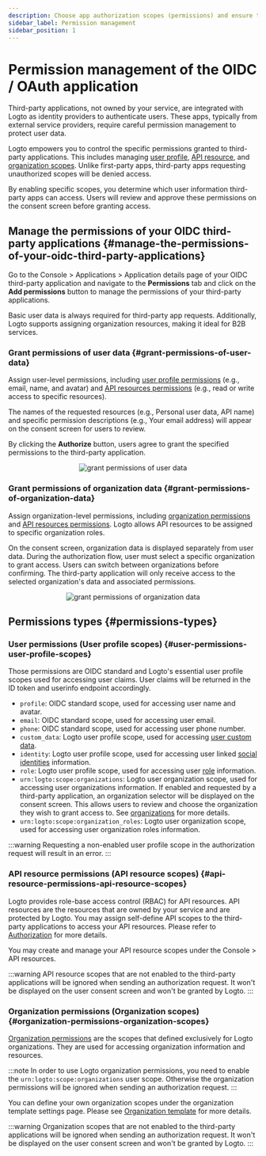```yaml
---
description: Choose app authorization scopes (permissions) and ensure they are clearly shown on the OAuth consent screen.
sidebar_label: Permission management
sidebar_position: 1
---
```


# Permission management of the OIDC / OAuth application

Third-party applications, not owned by your service, are integrated with Logto as identity providers to authenticate users. These apps, typically from external service providers, require careful permission management to protect user data.

Logto empowers you to control the specific permissions granted to third-party applications. This includes managing [user profile](#user-permissions-user-profile-scopes), [API resource](#api-resource-permissions-api-resource-scopes), and [organization scopes](#organization-permissions-organization-scopes). Unlike first-party apps, third-party apps requesting unauthorized scopes will be denied access.

By enabling specific scopes, you determine which user information third-party apps can access. Users will review and approve these permissions on the consent screen before granting access.

## Manage the permissions of your OIDC third-party applications \{#manage-the-permissions-of-your-oidc-third-party-applications}

Go to the <CloudLink to="/applications">Console > Applications > Application details page</CloudLink> of your OIDC third-party application and navigate to the **Permissions** tab and click on the **Add permissions** button to manage the permissions of your third-party applications.

Basic user data is always required for third-party app requests. Additionally, Logto supports assigning organization resources, making it ideal for B2B services.

### Grant permissions of user data \{#grant-permissions-of-user-data}

Assign user-level permissions, including [user profile permissions](#user-permissions-user-profile-scopes) (e.g., email, name, and avatar) and [API resources permissions](#api-resource-permissions-api-resource-scopes) (e.g., read or write access to specific resources).

The names of the requested resources (e.g., Personal user data, API name) and specific permission descriptions (e.g., Your email address) will appear on the consent screen for users to review.

By clicking the **Authorize** button, users agree to grant the specified permissions to the third-party application.

<center>
  <img src="/img/assets/grant-permissions-of-user-data.webp" alt="grant permissions of user data" />
</center>

### Grant permissions of organization data \{#grant-permissions-of-organization-data}

Assign organization-level permissions, including [organization permissions](#organization-permissions-organization-scopes) and [API resources permissions](#api-resource-permissions-api-resource-scopes). Logto allows API resources to be assigned to specific organization roles.

On the consent screen, organization data is displayed separately from user data. During the authorization flow, user must select a specific organization to grant access. Users can switch between organizations before confirming. The third-party application will only receive access to the selected organization's data and associated permissions.

<center>
  <img
    src="/img/assets/grant-permissions-of-organization-data.webp"
    alt="grant permissions of organization data"
  />
</center>

## Permissions types \{#permissions-types}

### User permissions (User profile scopes) \{#user-permissions-user-profile-scopes}

Those permissions are OIDC standard and Logto's essential user profile scopes used for accessing user claims. User claims will be returned in the ID token and userinfo endpoint accordingly.

- `profile`: OIDC standard scope, used for accessing user name and avatar.
- `email`: OIDC standard scope, used for accessing user email.
- `phone`: OIDC standard scope, used for accessing user phone number.
- `custom_data`: Logto user profile scope, used for accessing [user custom data](/user-management/user-data/#custom-data).
- `identity`: Logto user profile scope, used for accessing user linked [social identities](/user-management/user-data/#social-identities) information.
- `role`: Logto user profile scope, used for accessing user [role](/authorization/role-based-access-control) information.
- `urn:logto:scope:organizations`: Logto user organization scope, used for accessing user organizations information. If enabled and requested by a third-party application, an organization selector will be displayed on the consent screen. This allows users to review and choose the organization they wish to grant access to. See [organizations](/organizations) for more details.
- `urn:logto:scope:organization_roles`: Logto user organization scope, used for accessing user organization roles information.

:::warning
Requesting a non-enabled user profile scope in the authorization request will result in an error.
:::

### API resource permissions (API resource scopes) \{#api-resource-permissions-api-resource-scopes}

Logto provides role-base access control (RBAC) for API resources. API resources are the resources that are owned by your service and are protected by Logto. You may assign self-define API scopes to the third-party applications to access your API resources. Please refer to [Authorization](/authorization) for more details.

You may create and manage your API resource scopes under the <CloudLink to="/api-resources">Console > API resources</CloudLink>.

:::warning
API resource scopes that are not enabled to the third-party applications will be ignored when sending an authorization request. It won't be displayed on the user consent screen and won't be granted by Logto.
:::

### Organization permissions (Organization scopes) \{#organization-permissions-organization-scopes}

[Organization permissions](/authorization/organization-template) are the scopes that defined exclusively for Logto organizations. They are used for accessing organization information and resources.

:::note
In order to use Logto organization permissions, you need to enable the `urn:logto:scope:organizations` user scope. Otherwise the organization permissions will be ignored when sending an authorization request.
:::

You can define your own organization scopes under the organization template settings page. Please see [Organization template](/authorization/organization-template) for more details.

:::warning
Organization scopes that are not enabled to the third-party applications will be ignored when sending an authorization request. It won't be displayed on the user consent screen and won't be granted by Logto.
:::
